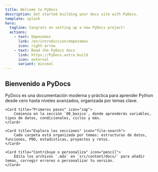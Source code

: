 ```yaml
---
title: Welcome to PyDocs
description: Get started building your docs site with PyDocs.
template: splash
hero:
  tagline: Congrats on setting up a new PyDocs project!
  actions:
    - text: Empezemos
      link: /en/introduccion/empezamos
      icon: right-arrow
    - text: Read the PyDocs docs
      link: https://PyDocs.astro.build
      icon: external
      variant: minimal
---
```



## Bienvenido a PyDocs

<CardGrid stagger>
	<Card title="¿Qué es PyDocs?" icon="open-book">
		PyDocs es una documentación moderna y práctica para aprender Python desde cero hasta niveles avanzados, organizada por temas clave.
	</Card>

	<Card title="Primeros pasos" icon="zap">
		Comienza en la sección `00_basico`, donde aprenderás variables, tipos de datos, condicionales, ciclos y más.
	</Card>

	<Card title="Explora las secciones" icon="file-search">
		Cada carpeta está organizada por temas: estructuras de datos, funciones, POO, estadísticas, proyectos y retos.
	</Card>

	<Card title="Contribuye o personaliza" icon="pencil">
		Edita los archivos `.mdx` en `src/content/docs/` para añadir temas, corregir errores o personalizar tu versión.
	</Card>
</CardGrid>